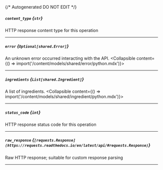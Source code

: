 {/* Autogenerated DO NOT EDIT  */}

##### `content_type` *{`str`}*
HTTP response content type for this operation

---
##### `error` *{`Optional[shared.Error]`}*
An unknown error occurred interacting with the API.
<Collapsible content={() => import('/content/models/shared/error/python.mdx')}>
</Collapsible>

---
##### `ingredients` *{`List[shared.Ingredient]`}*
A list of ingredients.
<Collapsible content={() => import('/content/models/shared/ingredient/python.mdx')}>
</Collapsible>

---
##### `status_code` *{`int`}*
HTTP response status code for this operation

---
##### `raw_response` *{`[requests.Response](https://requests.readthedocs.io/en/latest/api/#requests.Response)`}*
Raw HTTP response; suitable for custom response parsing

---
